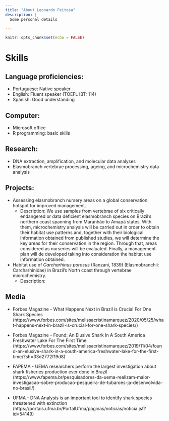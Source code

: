 ```yaml
---
title: "About Leonardo Feitosa"
description: |
  Some personal details

---
```


```r
knitr::opts_chunk$set(echo = FALSE)
```


# Skills

## Language proficiencies:
* Portuguese: Native speaker
* English: Fluent speaker (TOEFL IBT: 114)
* Spanish: Good understanding

## Computer:
* Microsoft office
* R programming: basic skills

## Research:
* DNA extraction, amplification, and molecular data analyses
* Elasmobranch vertebrae processing, ageing, and microchemistry data analysis

## Projects:
* Assessing elasmobranch nursery areas on a global conservation hotspot for improved management.
   + Description: We use samples from vertebrae of six critically endangered or data deficient elasmobranch species on Brazil's northern coast spanning from Maranhão to Amapá states. With them, microchemistry analysis will be carried out in order to obtain their habitat use patterns and, together with their biological information obtained from published studies, we will determine the key areas for their conservation in the region. Through that, areas considered as nurseries will be evaluated. Finally, a management plan will de developed taking into consideration the habitat use information obtained.

* Habitat use of *Carcharhinus porosus* (Ranzani, 1839) (Elasmobranchii: Carcharhinidae) in Brazil's North coast through vertebrae microchemistry.
   + Description:  
   
## Media

* Forbes Magazine - What Happens Next in Brazil is Crucial For One Shark Species (https://www.forbes.com/sites/melissacristinamarquez/2020/05/25/what-happens-next-in-brazil-is-crucial-for-one-shark-species/)

* Forbes Magazine - Found: An Elusive Shark In A South America Freshwater Lake For The First Time (https://www.forbes.com/sites/melissacristinamarquez/2019/11/04/found-an-elusive-shark-in-a-south-america-freshwater-lake-for-the-first-time/?sh=33d2772f19d8)

* FAPEMA - UEMA researchers perform the largest investigation about shark fisheries production ever done in Brazil (https://www.fapema.br/pesquisadores-da-uema-realizam-maior-investigacao-sobre-producao-pesqueira-de-tubaroes-ja-desenvolvida-no-brasil/)

* UFMA - DNA Analysis is an important tool to identify shark species threatened with extinction (https://portais.ufma.br/PortalUfma/paginas/noticias/noticia.jsf?id=54149)